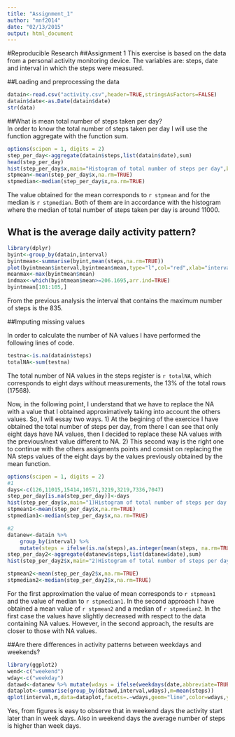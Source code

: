 ```yaml
---
title: "Assignment_1"
author: "mnf2014"
date: "02/13/2015"
output: html_document
---
```

#Reproducible Research
##Assignment 1 
This exercise is based on the data from a personal activity monitoring device. The variables are: steps, date and interval in which the steps were measured.

##Loading and preprocessing the data  

```r
datain<-read.csv("activity.csv",header=TRUE,stringsAsFactors=FALSE)
datain$date<-as.Date(datain$date)
str(data)
```
##What is mean total number of steps taken per day?  
In order to know the total number of steps taken per day I will use the function aggregate with the function sum.

```r
options(scipen = 1, digits = 2)
step_per_day<-aggregate(datain$steps,list(datain$date),sum)
head(step_per_day)
hist(step_per_day$x,main="Histogram of total number of steps per day",breaks=seq(0,25000,l=26),xlab="Total steps per day",col="green")
stpmean<-mean(step_per_day$x,na.rm=TRUE)
stpmedian<-median(step_per_day$x,na.rm=TRUE)

```
 The value obtained for the mean corresponds to `r stpmean` and for the median is `r stpmedian`. Both of them are in accordance with the histogram where the median of total number of steps taken per day is around 11000.  

 
## What is the average daily activity pattern?  
```r
library(dplyr)
byint<-group_by(datain,interval)
byintmean<-summarise(byint,mean(steps,na.rm=TRUE))
plot(byintmean$interval,byintmean$mean,type="l",col="red",xlab="interval",ylab="Average number of steps",xlim=c(0,2500),ylim=c(0,200))
meanmax<-max(byintmean$mean)
indmax<-which(byintmean$mean>=206.1695,arr.ind=TRUE)
byintmean[101:105,]
```
From the previous analysis the interval that contains the maximum number of steps is the 835.

 
##Imputing missing values  

In order to calculate the number of NA values I have performed the following lines of code.
```r
testna<-is.na(datain$steps)
totalNA<-sum(testna)
```

The total number of NA values in the steps register is `r totalNA`, which corresponds to  eight days without measurements, the 13% of the total rows (17568).

Now, in the following point, I understand that we have to replace the NA with a value that I obtained approximatively taking into account the others values. So, I will essay two ways. 1) At the begining of the exercice I have obtained the total number of steps per day, from there I can see that only eight days have NA values, then I decided to replace these NA values with the previous/next value different to NA. 2) This second way is the right one to continue with the others assigments points and consist on replacing the NA steps values of the eight days by the  values previously obtained by the mean function.

```r
options(scipen = 1, digits = 2)
#1
days<-c(126,11015,15414,10571,3219,3219,7336,7047)
step_per_day[is.na(step_per_day)]<-days
hist(step_per_day$x,main="1)Histogram of total number of steps per day without NA",breaks=seq(0,25000,l=26),xlab="Total steps per day",col="blue")
stpmean1<-mean(step_per_day$x,na.rm=TRUE)
stpmedian1<-median(step_per_day$x,na.rm=TRUE)

#2
datanew<-datain %>% 
    group_by(interval) %>% 
    mutate(steps = ifelse(is.na(steps),as.integer(mean(steps, na.rm=TRUE)),steps))
step_per_day2<-aggregate(datanew$steps,list(datanew$date),sum)
hist(step_per_day2$x,main="2)Histogram of total number of steps per day without NA",breaks=seq(0,25000,l=26),xlab="Total steps per day",col="grey")

stpmean2<-mean(step_per_day2$x,na.rm=TRUE)
stpmedian2<-median(step_per_day2$x,na.rm=TRUE)
``` 
For the first approximation the value of mean corresponds to `r stpmean1` and the value of median to `r stpmedian1`. In the second approach I have obtained a mean value of `r stpmean2` and a median of `r stpmedian2`. In the first case the values have slightly decreased with respect to the data containing NA values. However, in the second approach, the results are closer to those with NA values.  

##Are there differences in activity patterns between weekdays and weekends?

```r
library(ggplot2)
wend<-c("weekend")
wday<-c("weekday")
datawd<-datanew %>% mutate(wdays = ifelse(weekdays(date,abbreviate=TRUE)=="Sun"|weekdays(date,abbreviate=TRUE)=="Sat",wend,wday))
dataplot<-summarise(group_by(datawd,interval,wdays),m=mean(steps))
qplot(interval,m,data=dataplot,facets=.~wdays,geom="line",color=wdays,ylab="average of steps")
```
   Yes, from figures is easy to observe that in weekend days the activity start later than in week days. Also in weekend days the average number of steps is higher than week days.

